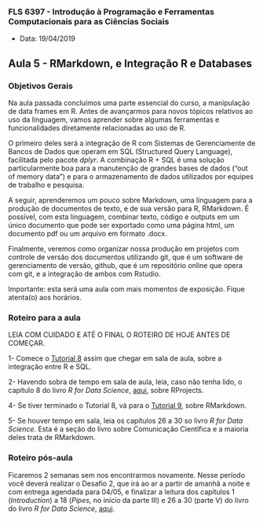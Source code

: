 ###  FLS 6397 - Introdução à Programação e Ferramentas Computacionais para as Ciências Sociais

- Data: 19/04/2019

## Aula 5 -  RMarkdown, e Integração R e Databases

### Objetivos Gerais

Na aula passada concluímos uma parte essencial do curso, a manipulação de data frames em R. Antes de avançarmos para novos tópicos relativos ao uso da linguagem, vamos aprender sobre algumas ferramentas e funcionalidades diretamente relacionadas ao uso de R.

O primeiro deles será a integração de R com Sistemas de Gerenciamente de Bancos de Dados que operam em SQL (Structured Query Language), facilitada pelo pacote _dplyr_. A combinação R + SQL é uma solução particularmente boa para a manutenção de grandes bases de dados ("out of memory data") e para o armazenamento de dados utilizados por equipes de trabalho e pesquisa.

A seguir, aprenderemos um pouco sobre Markdown, uma linguagem para a produção de documentos de texto, e de sua versão para R, RMarkdown. É possível, com esta linguagem, combinar texto, código e outputs em um único documento que pode ser exportado como uma página html, um documento pdf ou um arquivo em formato .docx.

Finalmente, veremos como organizar nossa produção em projetos com controle de versão dos documentos utilizando git, que é um software de gerenciamento de versão, github, que é um repositório online que opera com git, e a integração de ambos com Rstudio.

Importante: esta será uma aula com mais momentos de exposição. Fique atenta(o) aos horários.

### Roteiro para a aula

LEIA COM CUIDADO E ATÉ O FINAL O ROTEIRO DE HOJE ANTES DE COMEÇAR.

1- Comece o [Tutorial 8](https://jonnyphillips.github.io/FLS6397_2019/tutorials/tutorial08.html) assim que chegar em sala de aula, sobre a integração entre R e SQL.

2- Havendo sobra de tempo em sala de aula, leia, caso não tenha lido, o capítulo 8 do livro _R for Data Science_, [aqui](http://r4ds.had.co.nz/workflow-projects.html), sobre RProjects.

4- Se tiver terminado o Tutorial 8, vá para o [Tutorial 9](https://jonnyphillips.github.io/FLS6397_2019/tutorials/tutorial09.html), sobre RMarkdown.

5- Se houver tempo em sala, leia os capítulos 26 a 30 so livro _R for Data Science_. Esta é a seção do livro sobre Comunicação Científica e a maioria deles trata de RMarkdown.

### Roteiro pós-aula

Ficaremos 2 semanas sem nos encontrarmos novamente. Nesse período você deverá realizar o Desafio 2, que irá ao ar a partir de amanhã a noite e com entrega agendada para 04/05, e finalizar a leitura dos capítulos 1 (_Introduction_) a 18 (_Pipes_, no início da parte III) e 26 a 30 (parte V) do livro do livro _R for Data Science_, [aqui](http://r4ds.had.co.nz/).